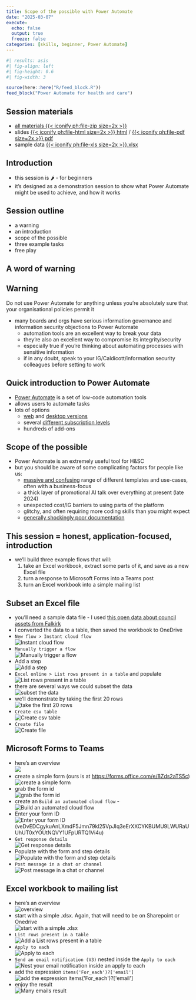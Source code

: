 ---
title: Scope of the possible with Power Automate
date: "2025-03-07"
execute: 
  echo: false
  output: true
  freeze: false
categories: [skills, beginner, Power Automate]
---

```{r}
#| results: asis
#| fig-align: left
#| fig-height: 0.6
#| fig-width: 3

source(here::here("R/feed_block.R"))
feed_block("Power Automate for health and care")

```


::: {.callout-note collapse="false" appearance="default" icon="true"}
## Session materials

-   [all materials {{< iconify ph:file-zip size=2x >}}](src/power_automate.zip)
-   slides [{{< iconify ph:file-html size=2x >}} html](src/power_automate.html) / [{{< iconify ph:file-pdf size=2x >}} pdf](src/power_automate.pdf)
- sample data [{{< iconify ph:file-xls size=2x >}}.xlsx](src/Falkirk Council Asset Register.xlsx)

:::





## Introduction

-   this session is 🌶 - for beginners
- it's designed as a demonstration session to show what Power Automate might be used to achieve, and how it works

## Session outline

-   a warning
-   an introduction
-   scope of the possible
-   three example tasks
-   free play

## A word of warning

::: {.callout-warning collapse="false" appearance="default" icon="true"}
## Warning

Do not use Power Automate for anything unless you're absolutely sure that your organisational policies permit it
:::

-   many boards and orgs have serious information governance and information security objections to Power Automate
    -   automation tools are an excellent way to break your data
    -   they're also an excellent way to compromise its integrity/security
    -   especially true if you're thinking about automating processes with sensitive information
    -   if in any doubt, speak to your IG/Caldicott/information security colleagues before setting to work

## Quick introduction to Power Automate

-   [Power Automate](https://en.wikipedia.org/wiki/Microsoft_Power_Automate) is a set of low-code automation tools
-   allows users to automate tasks
-   lots of options
    -   [web](https:://www.powerautomate.com) and [desktop versions](https://learn.microsoft.com/en-us/power-automate/desktop-flows/install)
    -   several [different subscription levels](https://www.microsoft.com/en-us/power-platform/products/power-automate/#Pricing)
    -   hundreds of add-ons

## Scope of the possible

-   Power Automate is an extremely useful tool for H&SC
-   but you should be aware of some complicating factors for people like us:
    -   [massive and confusing](https://make.powerautomate.com/environments/Default-10efe0bd-a030-4bca-809c-b5e6745e499a/templates) range of different templates and use-cases, often with a business-focus
    -   a thick layer of promotional AI talk over everything at present (late 2024)
    -   unexpected cost/IG barriers to using parts of the platform
    -   glitchy, and often requiring more coding skills than you might expect
    -   [generally shockingly poor documentation](https://learn.microsoft.com/en-us/power-automate/)

## This session = honest, application-focused, introduction

-   we'll build three example flows that will:
    1.  take an Excel workbook, extract some parts of it, and save as a new Excel file
    2.  turn a response to Microsoft Forms into a Teams post
    3.  turn an Excel workbook into a simple mailing list

## Subset an Excel file

-   you'll need a sample data file - I used [this open data about council assets from Falkirk](https://opendata.scot/datasets/falkirk+council-council+asset+register+-+falkirk/)
-   I converted the data to a table, then saved the workbook to OneDrive
-   `New flow > Instant cloud flow` </br>![Instant cloud flow](images/clipboard-1863368884.png)
-   `Manually trigger a flow` </br>![Manually trigger a flow](images/clipboard-2098982554.png)
-   Add a step </br>![Add a step](images/clipboard-186036160.png)
-   `Excel online > List rows present in a table` and populate</br> ![List rows present in a table](images/clipboard-523258398.png)
-   there are several ways we could subset the data</br> ![subset the data](images/clipboard-909526396.png)
-   we'll demonstrate by taking the first 20 rows</br> ![take the first 20 rows](images/clipboard-3113671612.png)
-   `Create csv table` </br> ![Create csv table](images/clipboard-1492307871.png)
-   `Create file` </br>![Create file](images/clipboard-3364586860.png)\

## Microsoft Forms to Teams

-   here's an overview</br>![](images/clipboard-3171169259.png)
-   create a simple form (ours is at <https://forms.office.com/e/8Zds2aTS5c>)</br>![create a simple form](images/clipboard-2678316851.png)
-   grab the form id </br>![grab the form id](images/clipboard-3599278669.png)
-   create an `Build an automated cloud flow` - </br>![Build an automated cloud flow](images/clipboard-3500499466.png)
-   Enter your form ID </br>![Enter your form ID](images/clipboard-977889460.png)(veDvEDCgykuAnLXmdF5Jmn79kl25VpJIq3eErXXCYKBUMU9LWURaUUhUT0xYOUtNQVY1UFpURTQ1Vi4u)
-   `Get response details` </br>![Get response details](images/clipboard-1023983558.png)
-   Populate with the form and step details </br>![Populate with the form and step details](images/clipboard-3695518768.png)
-   `Post message in a chat or channel` </br>![Post message in a chat or channel](images/clipboard-3431396843.png)

## Excel workbook to mailing list

-   here's an overview </br>![overview](images/clipboard-985184515.png)
-   start with a simple .xlsx. Again, that will need to be on Sharepoint or Onedrive </br>![start with a simple .xlsx](images/clipboard-719218061.png)
-   `List rows present in a table` </br>![Add a List rows present in a table](images/clipboard-2050216422.png)
-   `Apply to each` </br>![Apply to each](images/clipboard-1086607329.png)
-   `Send an email notification (V3)` nested inside the `Apply to each`</br>![Nest your email notification inside an apply to each](images/clipboard-708934752.png)
-   add the expression `items('For_each')?['email']` ![add the expression `items('For_each')?['email']`](images/clipboard-4251490288.png)
-   enjoy the result</br>![Many emails result](images/clipboard-1453222920.png)
